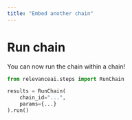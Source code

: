 ```yaml
---
title: "Embed another chain"
---
```


# Run chain

You can now run the chain within a chain!
```python Python
from relevanceai.steps import RunChain

results = RunChain(
    chain_id="...",
    params={...}
).run()
```